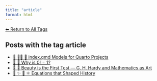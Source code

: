 ```yaml
---
title: "article"
format: html
---
```


[⬅ Return to All Tags](../tags.qmd)

## Posts with the tag **article**

- [📘 👨‍💻 📄 index.qmd Models for Quarto Projects](/posts/programming/models-index-quarto.html)
- [📘 🧮 Why is 0! = 1?](/posts/mathematics/zero-factorial.html)
- [📘 🧮 Beauty is the First Test — G. H. Hardy and Mathematics as Art](/posts/mathematics/mathematical-beauty.html)
- [📘 ✨ 🧮 ⚛️ Equations that Shaped History](/posts/mathematics/historical-equations.html)
